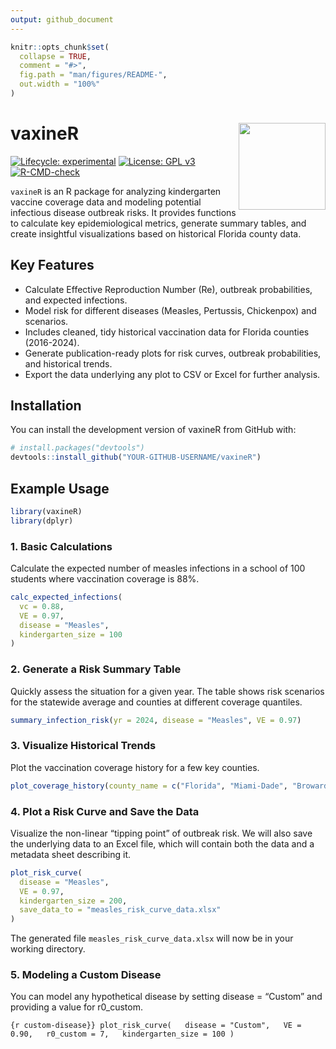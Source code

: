 ```yaml
---
output: github_document
---
```


<!-- README.md is generated from README.Rmd. Please edit that file -->

```r
knitr::opts_chunk$set(
  collapse = TRUE,
  comment = "#>",
  fig.path = "man/figures/README-",
  out.width = "100%"
)
```

# vaxineR <img src="man/figures/logo.png" align="right" height="139" />

<!-- badges: start -->
[![Lifecycle: experimental](https://img.shields.io/badge/lifecycle-experimental-orange.svg)](https://lifecycle.r-lib.org/articles/stages.html#experimental)
[![License: GPL v3](https://img.shields.io/badge/License-GPLv3-blue.svg)](https://www.gnu.org/licenses/gpl-3.0)
[![R-CMD-check](https://github.com/Topsoarer/vaxineR/actions/workflows/R-CMD-check.yaml/badge.svg)](https://github.com/Topsoarer/vaxineR/actions/workflows/R-CMD-check.yaml)
<!-- badges: end -->

`vaxineR` is an R package for analyzing kindergarten vaccine coverage data and modeling potential infectious disease outbreak risks. It provides functions to calculate key epidemiological metrics, generate summary tables, and create insightful visualizations based on historical Florida county data.

## Key Features

*   Calculate Effective Reproduction Number (Re), outbreak probabilities, and expected infections.
*   Model risk for different diseases (Measles, Pertussis, Chickenpox) and scenarios.
*   Includes cleaned, tidy historical vaccination data for Florida counties (2016-2024).
*   Generate publication-ready plots for risk curves, outbreak probabilities, and historical trends.
*   Export the data underlying any plot to CSV or Excel for further analysis.

## Installation

You can install the development version of vaxineR from GitHub with:

``` r
# install.packages("devtools")
devtools::install_github("YOUR-GITHUB-USERNAME/vaxineR")
```

## Example Usage

```r
library(vaxineR)
library(dplyr)
```

### 1. Basic Calculations

Calculate the expected number of measles infections in a school of 100 students where vaccination coverage is 88%.

```r
calc_expected_infections(
  vc = 0.88,
  VE = 0.97,
  disease = "Measles",
  kindergarten_size = 100
)
```

### 2. Generate a Risk Summary Table

Quickly assess the situation for a given year. The table shows risk scenarios for the statewide average and counties at different coverage quantiles.

```r
summary_infection_risk(yr = 2024, disease = "Measles", VE = 0.97)
```

### 3. Visualize Historical Trends

Plot the vaccination coverage history for a few key counties.

```r
plot_coverage_history(county_name = c("Florida", "Miami-Dade", "Broward"))
```

### 4. Plot a Risk Curve and Save the Data

Visualize the non-linear "tipping point" of outbreak risk. We will also save the underlying data to an Excel file, which will contain both the data and a metadata sheet describing it.

```r
plot_risk_curve(
  disease = "Measles",
  VE = 0.97,
  kindergarten_size = 200,
  save_data_to = "measles_risk_curve_data.xlsx"
)
```

The generated file `measles_risk_curve_data.xlsx` will now be in your working directory.


### 5. Modeling a Custom Disease

You can model any hypothetical disease by setting disease = "Custom" and providing a value for r0_custom.

```{r custom-disease}}
plot_risk_curve(
  disease = "Custom",
  VE = 0.90,
  r0_custom = 7,
  kindergarten_size = 100
)
```
